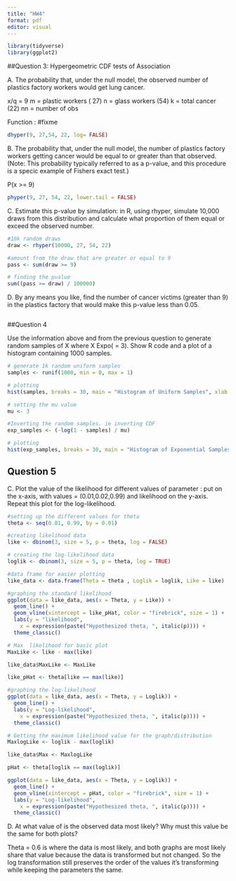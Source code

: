 ```yaml
---
title: "HW4"
format: pdf
editor: visual
---
```



```r
library(tidyverse)
library(ggplot2)

`````````

##Question 3: Hypergeometric CDF tests of Association

A. The probability that, under the null model, the observed number of plastics factory workers would get lung cancer.

x/q = 9 m = plastic workers ( 27) n = glass workers (54) k = total cancer (22) nn = number of obs

Function : #fixme

```r

dhyper(9, 27,54, 22, log= FALSE)

```

B. The probability that, under the null model, the number of plastics factory workers getting cancer would be equal to or greater than that observed. (Note: This probability typically referred to as a p-value, and this procedure is a specic example of Fishers exact test.)

P(x >= 9)

```r

phyper(9, 27, 54, 22, lower.tail = FALSE)

```

C. Estimate this p-value by simulation: in R, using rhyper, simulate 10,000 draws from this distribution and calculate what proportion of them equal or exceed the observed number.

```r
#10k random draws 
draw <- rhyper(10000, 27, 54, 22)

#amount from the draw that are greater or equal to 9
pass <- sum(draw >= 9)

# finding the pvalue
sum((pass >= draw) / 100000)

```

D. By any means you like, find the number of cancer victims (greater than 9) in the plastics factory that would make this p-value less than 0.05.

```r



```

##Question 4

Use the information above and from the previous question to generate random samples of X where X Expo( = 3). Show R code and a plot of a histogram containing 1000 samples.

```r
# generate 1k random uniform samples
samples <- runif(1000, min = 0, max = 1)

# plotting
hist(samples, breaks = 30, main = "Histogram of Uniform Samples", xlab = "Value", ylab = "Frequency", col = "skyblue")

# setting the mu value
mu <- 3

#Inverting the random samples. ie inverting CDF
exp_samples <- (-log(1 - samples) / mu)

# plotting
hist(exp_samples, breaks = 30, main = "Histogram of Exponential Samples", xlab = "Value", ylab = "Frequency", col = "skyblue")

```


## Question 5 

C. Plot the value of the likelihood for different values of parameter : put on the x-axis,
with values = (0.01,0.02,0.99) and likelihood on the y-axis. Repeat this plot for the
log-likelihood.


```r

#setting up the different values for theta
theta <- seq(0.01, 0.99, by = 0.01)

#creating likelihood data
like <- dbinom(3, size = 5, p = theta, log = FALSE)

# creating the log-likelihood data
loglik <- dbinom(3, size = 5, p = theta, log = TRUE)

#data frame for easier plotting
like_data <- data.frame(Theta = theta , Loglik = loglik, Like = like)

#graphing the standard likelihood
ggplot(data = like_data, aes(x = Theta, y = Like)) +
  geom_line() +
  geom_vline(xintercept = like_pHat, color = "firebrick", size = 1) +
  labs(y = "likelihood", 
    x = expression(paste("Hypothesized theta, ", italic(p)))) + 
  theme_classic()

# Max  likelihood for basic plot
MaxLike <- like - max(like)

like_data$MaxLike <- MaxLike

like_pHat <- theta[like == max(like)]

#graphing the log-likelihood
ggplot(data = like_data, aes(x = Theta, y = Loglik)) +
  geom_line() +
  labs(y = "Log-likelihood", 
    x = expression(paste("Hypothesized theta, ", italic(p)))) + 
  theme_classic()

# Getting the maximum likelihood value for the graph/distribution
MaxlogLike <- loglik - max(loglik)

like_data$Max <- MaxlogLike

pHat <- theta[loglik == max(loglik)]

ggplot(data = like_data, aes(x = Theta, y = Loglik)) +
  geom_line() +
  geom_vline(xintercept = pHat, color = "firebrick", size = 1) +
  labs(y = "Log-likelihood", 
    x = expression(paste("Hypothesized theta, ", italic(p)))) + 
  theme_classic()  

```


D. At what value of is the observed data most likely? Why must this value be the same for
 both plots?
 

Theta = 0.6 is where the data is most likely, and both graphs are most likely share that value because the data is transformed but not changed. So the log transformation still preserves the order of the values it's transforming while keeping the parameters the same. 







 